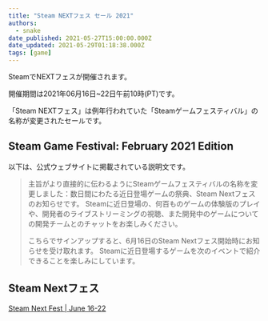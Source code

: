 ```yaml
---
title: "Steam NEXTフェス セール 2021"
authors:
  - snake
date_published: 2021-05-27T15:00:00.000Z
date_updated: 2021-05-29T01:18:38.000Z
tags: [game]
---
```


SteamでNEXTフェスが開催されます。

開催期間は2021年06月16日~22日午前10時(PT)です。

「Steam NEXTフェス」は例年行われていた「Steamゲームフェスティバル」の名称が変更されたセールです。

## Steam Game Festival: February 2021 Edition

以下は、公式ウェブサイトに掲載されている説明文です。

> 主旨がより直接的に伝わるようにSteamゲームフェスティバルの名称を変更しました：数日間にわたる近日登場ゲームの祭典、Steam Nextフェスのお知らせです。 Steamに近日登場の、何百ものゲームの体験版のプレイや、開発者のライブストリーミングの視聴、また開発中のゲームについての開発チームとのチャットをお楽しみください。 
> 
> こちらでサインアップすると、6月16日のSteam Nextフェス開始時にお知らせを受け取れます。 
> Steamに近日登場するゲームを次のイベントで紹介できることを楽しみにしています。

## Steam Nextフェス
[Steam Next Fest | June 16-22](https://store.steampowered.com/sale/nextfest)
